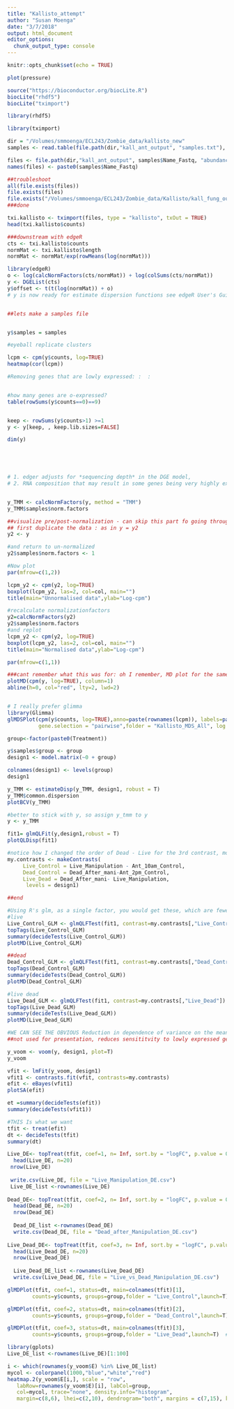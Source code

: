 ```yaml
---
title: "Kallisto_attempt"
author: "Susan Moenga"
date: "3/7/2018"
output: html_document
editor_options: 
  chunk_output_type: console
---
```


```r
knitr::opts_chunk$set(echo = TRUE)
```


```r
plot(pressure)

source("https://bioconductor.org/biocLite.R")
biocLite("rhdf5")
biocLite("tximport")

library(rhdf5)

library(tximport)

dir = "/Volumes/smmoenga/ECL243/Zombie_data/kallisto_new"
samples <- read.table(file.path(dir,"kall_ant_output", "samples.txt"), header=TRUE)

files <- file.path(dir,"kall_ant_output", samples$Name_Fastq, "abundance.h5")
names(files) <- paste0(samples$Name_Fastq)

##troubleshoot
all(file.exists(files))
file.exists(files)
file.exists("/Volumes/smmoenga/ECL243/Zombie_data/Kallisto/kall_fung_output/SRR1986854_1")
###done

txi.kallisto <- tximport(files, type = "kallisto", txOut = TRUE)
head(txi.kallisto$counts)

###downstream with edgeR
cts <- txi.kallisto$counts
normMat <- txi.kallisto$length
normMat <- normMat/exp(rowMeans(log(normMat)))

library(edgeR)
o <- log(calcNormFactors(cts/normMat)) + log(colSums(cts/normMat))
y <- DGEList(cts)
y$offset <- t(t(log(normMat)) + o)
# y is now ready for estimate dispersion functions see edgeR User's Guide


##lets make a samples file


y$samples = samples

#eyeball replicate clusters

lcpm <- cpm(y$counts, log=TRUE)
heatmap(cor(lcpm))

#Removing genes that are lowly expressed: :  :


#how many genes are o-expressed?
table(rowSums(y$counts==0)==9)


keep <- rowSums(y$counts>1) >=1
y <- y[keep, , keep.lib.sizes=FALSE]

dim(y)



 
```


```r
# 1. edger adjusts for *sequencing depth* in the DGE model, 
# 2. RNA composition that may result in some genes being very highly expressed consuming a sigificant portion of your library size..and result in under-samling of the lowly expressed genes - it calculates normalization factors that reduce log-fold changes between samples for most genes using Trimmed Mean of M-VALUES 


y_TMM <- calcNormFactors(y, method = "TMM")
y_TMM$samples$norm.factors

##visualize pre/post-normalization - can skip this part fo going through steps
## first duplicate the data : as in y = y2
y2 <- y

#and return to un-normalized
y2$samples$norm.factors <- 1

#Now plot
par(mfrow=c(1,2))

lcpm_y2 <- cpm(y2, log=TRUE)
boxplot(lcpm_y2, las=2, col=col, main="")
title(main="Unnormalised data",ylab="Log-cpm")

#recalculate normalizationfactors
y2=calcNormFactors(y2)
y2$samples$norm.factors
#and replot
lcpm_y2 <- cpm(y2, log=TRUE)
boxplot(lcpm_y2, las=2, col=col, main="")
title(main="Normalised data",ylab="Log-cpm")

par(mfrow=c(1,1))

###cant remember what this was for: oh I remember, MD plot for the same as above
plotMD(cpm(y, log=TRUE), column=1)
abline(h=0, col="red", lty=2, lwd=2)



```


```r

# I really prefer glimma
library(Glimma)
glMDSPlot(cpm(y$counts, log=TRUE),anno=paste(rownames(lcpm)), labels=paste(colnames(lcpm)),groups = Treatment, 
          gene.selection = "pairwise",folder = "Kallisto_MDS_All", log = F, top = 1000,main = "Global expression MDS Plot",launch=T) 

```


```r
group<-factor(paste0(Treatment))

y$samples$group <- group
design1 <- model.matrix(~0 + group)

colnames(design1) <- levels(group)
design1

y_TMM <- estimateDisp(y_TMM, design1, robust = T)
y_TMM$common.dispersion
plotBCV(y_TMM)

#better to stick with y, so assign y_tmm to y
y <- y_TMM

fit1= glmQLFit(y,design1,robust = T)
plotQLDisp(fit1)

```



```r

#notice how I changed the order of Dead - Live for the 3rd contrast, more intuitive
my.contrasts <- makeContrasts(
     Live_Control = Live_Manipulation - Ant_10am_Control,
     Dead_Control = Dead_After_mani-Ant_2pm_Control,
     Live_Dead = Dead_After_mani- Live_Manipulation, 
      levels = design1)

##end

```

```r
#Using R's glm, as a single factor, you would get these, which are fewer when compared to removing heteroscedasticity as in limma voom below
#live
Live_Control_GLM <- glmQLFTest(fit1, contrast=my.contrasts[,"Live_Control"])
topTags(Live_Control_GLM)
summary(decideTests(Live_Control_GLM))
plotMD(Live_Control_GLM)

##dead
Dead_Control_GLM <- glmQLFTest(fit1, contrast=my.contrasts[,"Dead_Control"])
topTags(Dead_Control_GLM)
summary(decideTests(Dead_Control_GLM))
plotMD(Dead_Control_GLM)

#live dead
Live_Dead_GLM <- glmQLFTest(fit1, contrast=my.contrasts[,"Live_Dead"])
topTags(Live_Dead_GLM)
summary(decideTests(Live_Dead_GLM))
plotMD(Live_Dead_GLM)

```


```r


#WE CAN SEE THE OBVIOUS Reduction in dependence of variance on the mean
##not used for presentation, reduces sensititvity to lowly expressed genes

y_voom <- voom(y, design1, plot=T)
y_voom

vfit <- lmFit(y_voom, design1)
vfit1 <- contrasts.fit(vfit, contrasts=my.contrasts)
efit <- eBayes(vfit1)
plotSA(efit)

et =summary(decideTests(efit))
summary(decideTests(vfit1))

#THIS Is what we want
tfit <- treat(efit)
dt <- decideTests(tfit)
summary(dt)


```


```r
Live_DE<- topTreat(tfit, coef=1, n= Inf, sort.by = "logFC", p.value = 0.05) # Live_Control
  head(Live_DE, n=20)
 nrow(Live_DE)
 
 write.csv(Live_DE, file = "Live_Manipulation_DE.csv")
 Live_DE_list <-rownames(Live_DE)
  
Dead_DE<- topTreat(tfit, coef=2, n= Inf, sort.by = "logFC", p.value = 0.05) # Live_Control
  head(Dead_DE, n=20) 
  nrow(Dead_DE)
  
  Dead_DE_list <-rownames(Dead_DE)
  write.csv(Dead_DE, file = "Dead_after_Manipulation_DE.csv")
  
Live_Dead_DE<- topTreat(tfit, coef=3, n= Inf, sort.by = "logFC", p.value = 0.05) # Live_Control
  head(Live_Dead_DE, n=20) 
  nrow(Live_Dead_DE)
  
  Live_Dead_DE_list <-rownames(Live_Dead_DE)
  write.csv(Live_Dead_DE, file = "Live_vs_Dead_Manipulation_DE.csv")
```




```r
glMDPlot(tfit, coef=1, status=dt, main=colnames(tfit)[1],
        counts=y$counts, groups=group,folder = "Live_Control",launch=T)  # Live_Control

glMDPlot(tfit, coef=2, status=dt, main=colnames(tfit)[2],
        counts=y$counts, groups=group,folder = "Dead_Control",launch=T)  # Live_Control

glMDPlot(tfit, coef=3, status=dt, main=colnames(tfit)[3],
        counts=y$counts, groups=group,folder = "Live_Dead",launch=T)  # Live_Control

```


```r
library(gplots)
Live_DE_list <-rownames(Live_DE)[1:100]

i <- which(rownames(y_voom$E) %in% Live_DE_list)
mycol <- colorpanel(1000,"blue","white","red")
heatmap.2(y_voom$E[i,], scale = "row",
   labRow=rownames(y_voom$E)[i], labCol=group,
   col=mycol, trace="none", density.info="histogram", 
   margin=c(8,6), lhei=c(2,10), dendrogram="both", margins = c(7,15), key = TRUE)



```

